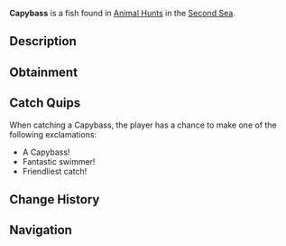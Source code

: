 {{FishInfobox
|image          = Capybass.png
|rarity         = Limited
|event          = Animal Hunt
|sea            = Second Sea
|location       = [[Animals - Sea 2]]
|sublocation    = 
|sources        = Fishing Rod
|radar_location = 
|prog_speed     = -50
|xp             = 3700
|weather        = Clear
|time           = 
|season         = Autumn
|bait           = Seaweed
|base_weight    = 75
|base_value     = 1500
|weight_range   = 50
|base_chance    = 20
|base_resil     = 25
}}
'''Capybass''' is a {{Rarity|Limited}} fish found in [[Animal Hunt]]s in the [[Second Sea]].

== Description ==
{{Description|A laid-back fish with a friendly snout, basking in calm waters.|Bestiary Entry}}

== Obtainment ==
{{Description|It lounges where the autumn sun softens the ripples.|Bestiary Hint}}
{{Fish Availability|
Animal Hunt/Second Sea
|top_rods      = 
Plastic Rod\299459.66\481027.46;
Fischer's Rod\137899.52\487625;
Fast Rod\134571.53\487625;
Magma Rod\103789.84\145096.26;
North-Star Rod\101854.53\238920.1;
Firefly Rod\72935.25\812150;
Brick Built Rod\56751.54\569852.94;
Adventurer's Rod\65949.94\532500;
Lucky Rod\50630.97\499148.73;
Fungal Rod\43204.99\496235.29;
Steady Rod\89452.02\109024.31;
Free Spirit Rod\79058.21\231945.51;
Verdant Shear Rod\56174.99\178736.47;
Blazebringer Rod\55064.85\171513.76;
Trident Rod\53934.94\155117.72;
Ethereal Prism Rod\39356.6\120958.28;
Seraphic Rod\38075.18\120602.27;
No-Life Rod\37099.87\120983.96;
Rod Of The Exalted One\35515.57\111400.12;
Rod Of The Forgotten Fang\35394.66\113027.57;
Challenger's Rod\35046.34\114877.64;
Rod Of The Depths\34244.67\110569.22;
Depthseeker Rod\32960.26\111503.25;
Volcanic Rod\32917.89\109590.12;
Zeus Rod\32675.53\108783.24;
Avalanche Rod\32508.83\110155.51
|recommended   = Free Spirit Rod
}}

== Catch Quips ==
When catching a Capybass, the player has a chance to make one of the following exclamations:
* A Capybass!
* Fantastic swimmer!
* Friendliest catch!

== Change History ==
{{Change History|{{subst:Current Version}}}}

== Navigation ==
{{Fish Navbox|Animals - Sea 2}}